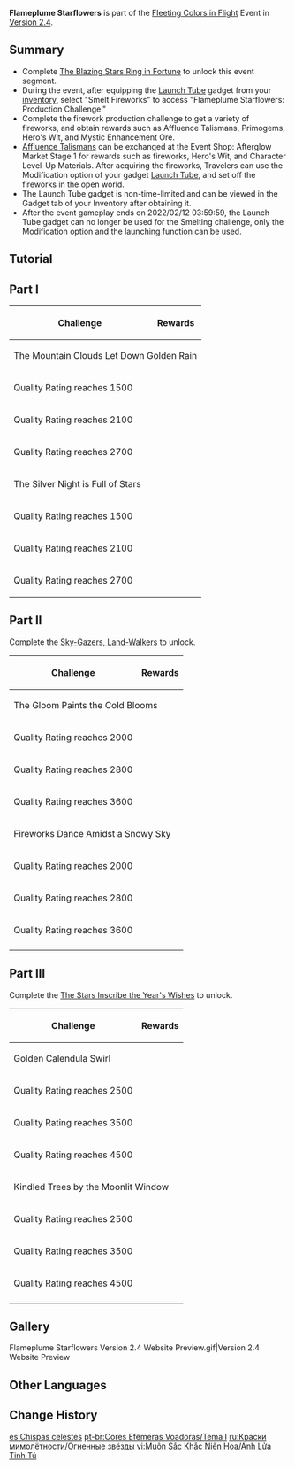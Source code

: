 {{EventTabs
|subpage1 = Flameplume Starflowers
|subpage2 = The Great Gathering
|subpage3 = Wondrous Shadows
|subpage4 = Oceanic Defender
}}
{{Event
|name              = Flameplume Starflowers
|image             = Flameplume Starflowers.png
|type              = In-Game
|type2             = Sub
|time_known        = yes
|time_start        = 2022-01-25 10:00:00
|time_end          = 2022-02-12 03:59:59
|link              = 
|link2             = 
}}
'''Flameplume Starflowers''' is part of the [[Fleeting Colors in Flight]] Event in [[Version 2.4]].

==Summary==
* Complete [[The Blazing Stars Ring in Fortune]] to unlock this event segment.
* During the event, after equipping the [[Launch Tube]] gadget from your [[inventory]], select "Smelt Fireworks" to access "Flameplume Starflowers: Production Challenge."
* Complete the firework production challenge to get a variety of fireworks, and obtain rewards such as Affluence Talismans, Primogems, Hero's Wit, and Mystic Enhancement Ore.
* [[Affluence Talisman]]s can be exchanged at the Event Shop: Afterglow Market Stage 1 for rewards such as fireworks, Hero's Wit, and Character Level-Up Materials. After acquiring the fireworks, Travelers can use the Modification option of your gadget [[Launch Tube]], and set off the fireworks in the open world.
* The Launch Tube gadget is non-time-limited and can be viewed in the Gadget tab of your Inventory after obtaining it.
* After the event gameplay ends on 2022/02/12 03:59:59, the Launch Tube gadget can no longer be used for the Smelting challenge, only the Modification option and the launching function can be used.

==Tutorial==
{{Tutorial
|image1 = Tutorial Flameplume Starflowers 1.png
|text1  = Use the Launch Tube Gadget in your inventory and select Smelt Fireworks to access "Flameplume Starflowers: Production Challenge."
|image2 = Tutorial Flameplume Starflowers 2.png
|text2  = In the "Flameplume Starflowers: Production Challenge," you will find many smelting parameters. Use different smelting techniques to adjust the quality of each parameter. The closer the quality is to the ideal zone, the higher your Quality Score will be!
|image3 = Tutorial Flameplume Starflowers 3.png
|text3  = During the challenge, each time you click "Single Smelt," a certain amount of endurance will be decreased depending on the smelting technique used. Once endurance is depleted, no further smelting can be performed. Click "Finish Smelting" to end the challenge with the current Quality Score.
|image4 = Tutorial Flameplume Starflowers 4.png
|text4  = Other than the effects of smelting techniques, each smelting will also consume a certain amount of the Launch Tube's Firepower Value, which will change its Firepower status. When Firepower is at Medium or Full Fire, a single smelting will provide a medium and large bonus to the parameter's quality respectively.
|image5 = Tutorial Flameplume Starflowers 5.png
|text5  = Other than the effect of smelting techniques, each smelting attempt has a small chance of Curious Efficacy occurring: the current parameter's quality will definitely go up to be within the ideal zone.
}}

==Part I==
{{Description|Lantern Rite has come around again. You and Paimon go and ask the people of Liyue about this year's festival preparations.}}
{|class="article-table"
!Challenge!!Rewards
|-
!colspan=2|The Mountain Clouds Let Down Golden Rain
|-
|Quality Rating reaches 1500||{{Card|Primogem|30}}{{Card|Affluence Talisman|200}}{{Card|Mora|30,000}}
|-
|Quality Rating reaches 2100||{{Card|The Mountain Clouds Let Down Golden Rain|1}}{{Card|Affluence Talisman|100}}
|-
|Quality Rating reaches 2700||{{Card|Mystic Enhancement Ore|6}}{{Card|Mora|30,000}}
|-
!colspan=2|The Silver Night is Full of Stars
|-
|Quality Rating reaches 1500||{{Card|Primogem|30}}{{Card|Affluence Talisman|200}}{{Card|Mora|30,000}}
|-
|Quality Rating reaches 2100||{{Card|The Silver Night is Full of Stars|1}}{{Card|Affluence Talisman|100}}
|-
|Quality Rating reaches 2700||{{Card|Mystic Enhancement Ore|6}}{{Card|Mora|30,000}}
|}

==Part II==
{{Description|Lantern Rite remains in full swing, but Keqing seems to still be busy with something else...}}
Complete the [[Sky-Gazers, Land-Walkers]] to unlock.
{|class="article-table"
!Challenge!!Rewards
|-
!colspan=2|The Gloom Paints the Cold Blooms
|-
|Quality Rating reaches 2000||{{Card|Primogem|30}}{{Card|Affluence Talisman|200}}{{Card|Mora|30,000}}
|-
|Quality Rating reaches 2800||{{Card|The Gloom Paints the Cold Blooms|1}}{{Card|Affluence Talisman|100}}
|-
|Quality Rating reaches 3600||{{Card|Mystic Enhancement Ore|6}}{{Card|Mora|30,000}}
|-
!colspan=2|Fireworks Dance Amidst a Snowy Sky
|-
|Quality Rating reaches 2000||{{Card|Primogem|30}}{{Card|Affluence Talisman|200}}{{Card|Mora|30,000}}
|-
|Quality Rating reaches 2800||{{Card|Fireworks Dance Amidst a Snowy Sky|1}}{{Card|Affluence Talisman|100}}
|-
|Quality Rating reaches 3600||{{Card|Mystic Enhancement Ore|6}}{{Card|Mora|30,000}}
|-
|}

==Part III==
{{Description|The unexpected fireworks theft has caused Keqing to be even busier.}}
Complete the [[The Stars Inscribe the Year's Wishes]] to unlock.
{|class="article-table"
!Challenge!!Rewards
|-
!colspan=2|Golden Calendula Swirl
|-
|Quality Rating reaches 2500||{{Card|Primogem|30}}{{Card|Affluence Talisman|200}}{{Card|Mora|30,000}}
|-
|Quality Rating reaches 3500||{{Card|Golden Calendula Swirl|1}}{{Card|Affluence Talisman|100}}
|-
|Quality Rating reaches 4500||{{Card|Mystic Enhancement Ore|6}}{{Card|Mora|30,000}}
|-
!colspan=2|Kindled Trees by the Moonlit Window
|-
|Quality Rating reaches 2500||{{Card|Primogem|30}}{{Card|Affluence Talisman|200}}{{Card|Mora|30,000}}
|-
|Quality Rating reaches 3500||{{Card|Kindled Trees by the Moonlit Window|1}}{{Card|Affluence Talisman|100}}
|-
|Quality Rating reaches 4500||{{Card|Mystic Enhancement Ore|6}}{{Card|Mora|30,000}}
|-
|}

==Gallery==
<gallery hideaddbutton="true" captionalign="center">
Flameplume Starflowers Version 2.4 Website Preview.gif|Version 2.4 Website Preview
</gallery>

==Other Languages==
{{Other Languages
|en      = Flameplume Starflowers
|zhs     = 焰羽星花
|zhs_rm  = Yànyǔ Xīnghuā
|zht     = 焰羽星花
|zht_rm  = Yànyǔ Xīnghuā
|zh_tl   = 
|ja      = 焔羽星花
|ja_rm   = Honoowa Seika
|ja_tl   = Flamefeather Starflowers
|ko      = 염우성화
|ko_rm   = Yeom'useonghwa
|ko_tl   = Flameplume Starflowers
|es      = Chispas celestes
|es_tl   = Celestial Sparks
|fr      = Florétoile des flammes
|fr_tl   = Florastar of Flames
|ru      = Огненные звёзды
|ru_tl   = 
|th      = เปลวเพลิงแห่งดวงดาว
|th_rm   = 
|th_tl   = 
|vi      = Ánh Lửa Tinh Tú
|vi_tl   = 
|de      = Bunte Flammen
|de_tl   = Colorful Flames
|id      = Kembang Api Bintang
|id_tl   = Star-shaped Fireworks <!--possible alternate TL is "Star Fireworks-->
|pt      = Flores Estelares Chamuscantes
|pt_tl   = 
}}

==Change History==
{{Change History|2.4}}

[[es:Chispas celestes]]
[[pt-br:Cores Efêmeras Voadoras/Tema I]]
[[ru:Краски мимолётности/Огненные звёзды]]
[[vi:Muôn Sắc Khắc Niên Hoa/Ánh Lửa Tinh Tú]]
